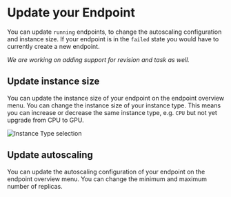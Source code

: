# Update your Endpoint

You can update `running` endpoints, to change the autoscaling configuration and instance size.
If your endpoint is in the `failed` state you would have to currently create a new endpoint.

_We are working on adding support for revision and task as well._ 

## Update instance size 

You can update the instance size of your endpoint on the endpoint overview menu. You can change the instance size of your instance type. 
This means you can increase or decrease the same instance type, e.g. `CPU` but not yet upgrade from CPU to GPU.


<img
  src="https://raw.githubusercontent.com/huggingface/hf-endpoints-documentation/main/assets/update_instance_type.png"
  alt="Instance Type selection"
/>

## Update autoscaling

You can update the autoscaling configuration of your endpoint on the endpoint overview menu. You can change the minimum and maximum number of replicas.

